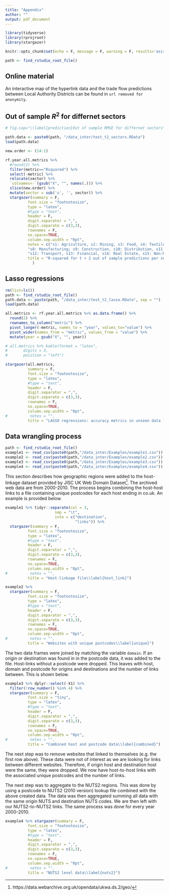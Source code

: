 ```yaml
---
title: "Appendix"
author: ""
output: pdf_document
---
```


```r
library(tidyverse)
library(rprojroot)
library(stargazer)

knitr::opts_chunk$set(echo = F, message = F, warning = F, results='asis')

path <- find_rstudio_root_file()
```

## Online material

An interactive map of the hyperlink data and the trade flow predictions between Local Authority Districts can be found in `url removed for anonymity`.

## Out of sample $R^2$ for differnet sectors

```r

# fig.cap="\\label{prediction}Out of sample RMSE for differnet sectors"

path.data <- paste0(path, "/data_inter/test_t2_sectors.RData")
load(path.data)

new.order <- (14:1)

rf.year.all.metrics %>%
  #round(2) %>%
  filter(metric=="Rsquared") %>%
  select(-metric) %>% 
  relocate(sector) %>%
  `colnames<-`(gsub("X", "", names(.))) %>% 
  slice(new.order) %>% 
  mutate(sector = sub('s', '', sector)) %>% 
  stargazer(summary = F,
          font.size = "footnotesize",
          type = "latex",
          #type = "text",
          header = F,
          digit.separator = ",",
          digit.separate = c(3,3),
          rownames = F,
          no.space=TRUE,
          column.sep.width = "0pt",
          notes = c("s1: Agriculture, s2: Mining, s3: Food, s4: Textiles, s5: Chemicals, s6: Equipment,", 
          "s8: Manufacturing; s9: Construction, s10: Distribution, s11: Hospitality, " , 
          "s12:	Transport, s13: Financial, s14: Real Estate, s15: Non-Market Services"),
          title = "R-squared for t + 2 out of sample predictions per sector\\label{sector_R2}"
            )
```

## Lasso regressions

```r
rm(list=ls())
path <- find_rstudio_root_file()
path.data <- paste(path, "/data_inter/test_t2_lasso.RData", sep = "")
load(path.data)

all.metrics <- rf.year.all.metrics %>% as.data.frame() %>%
  round(2) %>%
  rownames_to_column("metric") %>%
  pivot_longer(-metric, names_to = "year", values_to="value") %>%
  pivot_wider(names_from = "metric", values_from = "value") %>%
  mutate(year = gsub("X", "", year))

# all.metrics %>% kable(format = "latex",
#       digits = 3,
#       position = "left")

stargazer(all.metrics,
          summary = F,
          font.size = "footnotesize",
          type = "latex",
          #type = "text",
          header = F,
          digit.separator = ",",
          digit.separate = c(3,3),
          rownames = F,
          no.space=TRUE,
          column.sep.width = "0pt",
#          notes = "",
          title = "LASSO regressions: accuracy metrics in unseen data from t + 2\\label{accuracy_test}")

```

## Data wrangling process

```r
path <- find_rstudio_root_file()
example1 <- read_csv(paste0(path,"/data_inter/Examples/example1.csv"))
example2 <- read_csv(paste0(path,"/data_inter/Examples/example2.csv"))
example3 <- read_csv(paste0(path,"/data_inter/Examples/example3.csv"))
example4 <- read_csv(paste0(path,"/data_inter/Examples/example4.csv"))
```

This section describes how geographic regions were added to the host-linkage dataset provided by JISC UK Web Domain Dataset^[https://data.webarchive.org.uk/opendata/ukwa.ds.2/geo/].
The archived web data are from 2000-2010.
The process begins combining the host-host links to a file containing unique postcodes for each host ending in co.uk.
An example is provided below.

```r
example1 %>% tidyr::separate(col = 3,
                      sep = "\t",
                      into = c("destination",
                               "links")) %>% 
  stargazer(summary = F,
          font.size = "footnotesize",
          type = "latex",
          #type = "text",
          header = F,
          digit.separator = ",",
          digit.separate = c(3,3),
          rownames = F,
          no.space=TRUE,
          column.sep.width = "0pt",
#          notes = "",
          title = "Host-linkage file\\label{host_link}")
```

```r
example2 %>% 
  stargazer(summary = F,
          font.size = "footnotesize",
          type = "latex",
          #type = "text",
          header = F,
          digit.separator = ",",
          digit.separate = c(3,3),
          rownames = F,
          no.space=TRUE,
          column.sep.width = "0pt",
#          notes = "",
          title = "Websites with unique postcodes\\label{unique}")
```

The two data frames were joined by matching the variable `domain`.
If an origin or destination was found in in the postcode data, it was added to the file.
Host-links without a postcode were dropped.
This leaves with host, domain and postcode for origins and destinations  and the number of links between.
This is shown below.

```r
example3 %>% dplyr::select(-X1) %>% 
  filter(!row_number() %in% 4) %>% 
  stargazer(summary = F,
          font.size = "tiny",
          type = "latex",
          #type = "text",
          header = F,
          digit.separator = ",",
          digit.separate = c(3,3),
          rownames = F,
          no.space=TRUE,
          column.sep.width = "0pt",
#          notes = "",
          title = "Combined host and postcode data\\label{combined}")
```

The next step was to remove websites that linked to themselves (e.g. the first row above).
These data were not of interest as we are looking for links between different websites.
Therefore, if origin host and destination host were the same, they were dropped.
We now have host-to-host links with the associated unique postcodes and the number of links.

The next step was to aggregate to the NUTS2 regions.
This was done by using a postcode to NUTS2 (2010 version) lookup file combined with the above created data.
The data was then aggregated summing all data with the same origin NUTS and destination NUTS codes.
We are then left with our NUTS2-to-NUTS2 links.
The same process was done for every year 2000-2010.

```r
example4 %>% stargazer(summary = F,
          font.size = "footnotesize",
          type = "latex",
          #type = "text",
          header = F,
          digit.separator = ",",
          digit.separate = c(3,3),
          rownames = F,
          no.space=TRUE,
          column.sep.width = "0pt",
#          notes = "",
          title = "NUTS2 level data\\label{nuts2}")
```


